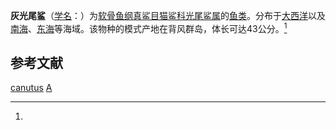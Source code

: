 {{Speciesbox 
| taxon = Apristurus canutus
| binomial_authority = (Springer et Heemstna, 1979)<ref name='id5109'>{{cite web| url =http://www.bioinfo.cn/db05/BjdwSpecies.php?action=view&id=5109| title =灰光尾鲨| work =《中国动物物种编目数据库》| publisher =中国科学院微生物研究所| author =中国科学院动物研究所| accessdate =2009-04-11| deadurl =yes| archiveurl =https://web.archive.org/web/20160305045113/http://www.bioinfo.cn/db05/BjdwSpecies.php?action=view&id=5109| archivedate =2016-03-05}}</ref>
}}

'''灰光尾鲨'''（[[学名|学名]]：{{lang|la|''Apristurus canutus''}}）为[[软骨鱼纲|软骨鱼纲]][[真鲨目|真鲨目]][[猫鲨科|猫鲨科]][[光尾鲨属|光尾鲨属]]的[[鱼类|鱼类]]。分布于[[大西洋|大西洋]]以及[[南海|南海]]、[[东海|东海]]等海域。该物种的模式产地在背风群岛，体长可达43公分。<ref name='id5109'/>

== 参考文献 ==
{{reflist}}

{{Taxonbar|from=Q770717}}

[[Category:光尾鲨属|canutus]]
[[Category:1979年描述的鱼类|A]]